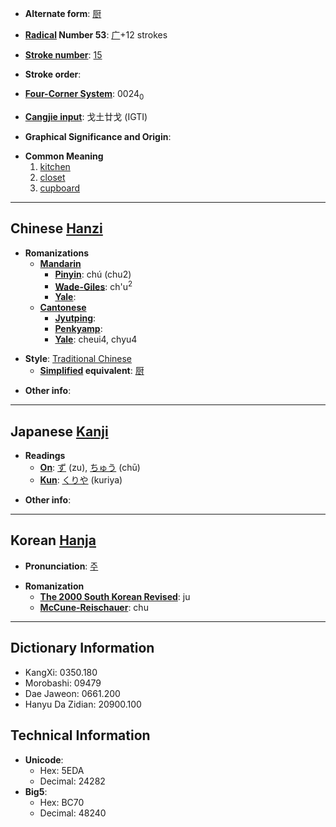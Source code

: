 * '''Alternate form''': [[厨]]

* '''[[Wiktionary:Chinese radical index| Radical]] Number 53''': [[Wiktionary:Chinese radical index 广|广]]+12 strokes

* '''[[Wiktionary:Chinese total strokes index|Stroke number]]''': [[Wiktionary:Chinese total strokes index 15|15]]

* '''Stroke order''': 

* '''[[Wiktionary:Chinese four corner index|Four-Corner System]]''': 0024<sub>0</sub>

* '''[[Wiktionary:Chinese Cangjie index|Cangjie input]]''': 戈土廿戈 (IGTI)

* '''Graphical Significance and Origin''': 

* '''Common Meaning'''
*#[[kitchen]]
*# [[closet]]
*# [[cupboard]]

----

== Chinese [[Hanzi]] ==

* '''Romanizations'''
** '''[[Mandarin]]'''
*** '''[[Pinyin]]''': chú (chu2)
*** '''[[Wade-Giles]]''': ch'u<sup>2</sup>
*** '''[[Yale]]''': 
** '''[[Cantonese]]'''
*** '''[[Jyutping]]''':
*** '''[[Penkyamp]]''': 
*** '''[[Yale]]''': cheui4, chyu4

* '''Style''': [[Traditional Chinese]] 
** '''[[Simplified Chinese|Simplified]] equivalent''': [[厨]]

* '''Other info''': 

----

== Japanese [[Kanji]] ==

* '''Readings'''
** '''[[On]]''': [[ず]] (zu), [[ちゅう]] (chū)
** '''[[Kun]]''': [[くりや]] (kuriya)

* '''Other info''':  

----

== Korean [[Hanja]] ==

* '''Pronunciation''': [[주]]

* '''Romanization'''
** '''[[The 2000 South Korean Revised Romanization|The 2000 South Korean Revised]]''': ju
** '''[[McCune-Reischauer]]''': chu

----

== Dictionary Information ==

* KangXi: 0350.180
* Morobashi: 09479
* Dae Jaweon: 0661.200
* Hanyu Da Zidian: 20900.100

== Technical Information ==

* '''Unicode''':
** Hex: 5EDA
** Decimal: 24282
* '''Big5''':
** Hex: BC70
** Decimal: 48240